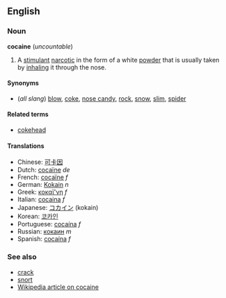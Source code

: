 ==English==

===Noun===
'''cocaine''' (''uncountable'')

# A [[stimulant]] [[narcotic]] in the form of a white [[powder]] that is usually taken by [[inhale|inhaling]] it through the nose.

====Synonyms====
*(''all slang'') [[blow]], [[coke]], [[nose candy]], [[rock]], [[snow]], [[slim]], [[spider]]

====Related terms====
*[[cokehead]]

====Translations====
*Chinese: [[可卡因]]
*Dutch: [[cocaïne]] ''de''
*French: [[cocaïne]] ''f''
*German: [[Kokain]] ''n''
*Greek: [[κοκαϊ'νη]] ''f''
*Italian: [[cocaina]] ''f''
*Japanese: [[コカイン]] (kokain)
*Korean: [[코카인]]
*Portuguese: [[cocaína]] ''f''
*Russian: [[кокаин]] ''m''
*Spanish: [[cocaína]] ''f''

===See also===
*[[crack]]
*[[snort]]
*[[w:Cocaine|Wikipedia article on cocaine]]
